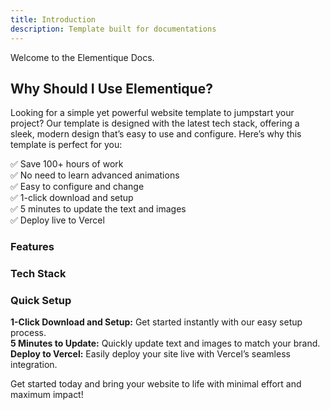 ```yaml
---
title: Introduction
description: Template built for documentations
---
```


Welcome to the Elementique Docs. 

## Why Should I Use Elementique?

Looking for a simple yet powerful website template to jumpstart your project? Our template is designed with the latest tech stack, offering a sleek, modern design that’s easy to use and configure. Here’s why this template is perfect for you:

✅ Save 100+ hours of work  
✅ No need to learn advanced animations  
✅ Easy to configure and change  
✅ 1-click download and setup  
✅ 5 minutes to update the text and images  
✅ Deploy live to Vercel  

### Features

<Cards>
  <Card title="Responsive Layout" />
  <Card title="SEO Optimized" />
  <Card title="Customizable Themes" />
  <Card title="Rich Text Editor" />
  <Card title="Code Syntax Highlighting" />
  <Card title="Interactive Examples" />
</Cards>

### Tech Stack

<Cards>
  <Card title="React" />
  <Card title="Next.js" />
  <Card title="FumaDocs" />
  <Card title="Shadcn UI" />
  <Card title="Tailwind CSS" />
</Cards>

### Quick Setup

**1-Click Download and Setup:** Get started instantly with our easy setup process.  
**5 Minutes to Update:** Quickly update text and images to match your brand.  
**Deploy to Vercel:** Easily deploy your site live with Vercel’s seamless integration.

Get started today and bring your website to life with minimal effort and maximum impact!

